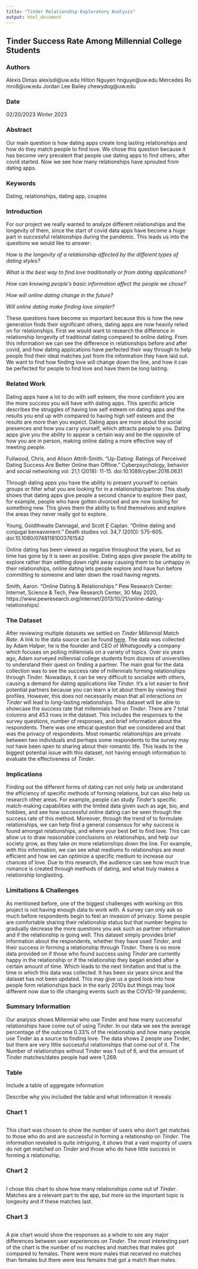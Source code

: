 ```yaml
---
title: "Tinder Relationship Exploratory Analysis"
output: html_document
---
```


## Tinder Success Rate Among Millennial College Students

### Authors
Alexis Dimas alexisdi@uw.edu
Hilton Nguyen hnguye@uw.edu
Mercedes Ro mro8@uw.edu
Jordan Lee Bailey chewydog@uw.edu 

### Date
02/20/2023
Winter 2023

### Abstract
Our main question is how dating apps create long lasting relationships and how do they match people to find love. We chose this question because it has become very prevalent that people use dating apps to find others, after covid started. Now we see how many relationships have sprouted from dating apps.

### Keywords
Dating, relationships, dating app, couples

### Introduction  

For our project we really wanted to analyze different relationships and the longevity of them, since the start of covid data apps have become a huge part in successful relationships during the pandemic. This leads us into the questions we would like to answer: 

*How is the longevity of a relationship affected by the different types of dating styles?* 

*What is the best way to find love traditionally or from dating applications?*

*How can knowing people's basic information affect the people we chose?*

*How will online dating change in the future?*

*Will online dating make finding love simpler?* 

These questions have become so important because this is how the new generation finds their significant others, dating apps are now heavily relied on for relationships. First we would want to research the difference in relationship longevity of traditional dating compared to online dating. From this information we can see the difference in relationships before and after covid, and how dating applications have perfected their way through to help people find their ideal matches just from the information they have laid out. We want to find how finding love will change down the line, and how it can be perfected for people to find love and have them be long lasting.

### Related Work  

Dating apps have a lot to do with self esteem, the more confident you are the more success you will have with dating apps. This specific article describes the struggles of having low self esteem on dating apps and the results you end up with compared to having high self esteem and the results are more than you expect. Dating apps are more about the social presences and how you carry yourself, which attracts people to you. Dating apps give you the ability to appear a certain way and be the opposite of how you are in person, making online dating a more effective way of meeting people. 

Fullwood, Chris, and Alison Attrill-Smith. “Up-Dating: Ratings of Perceived Dating Success Are Better Online than Offline.” Cyberpsychology, behavior and social networking vol. 21,1 (2018): 11-15. doi:10.1089/cyber.2016.0631

Through dating apps you have the ability to present yourself to certain groups or filter what you are looking for in a relationship/partner. This study shows that dating apps give people a second chance to explore their past, for example, people who have gotten divorced and are now looking for something new.  This gives them the ability to find themselves and explore the areas they never really got to explore. 

Young, Goldthwaite Dannagal, and Scott E Caplan. “Online dating and conjugal bereavement.” Death studies vol. 34,7 (2010): 575-605. doi:10.1080/07481181003761542

Online dating has been viewed as negative throughout the years, but as time has gone by it is seen as positive. Dating apps give people the ability to explore rather than settling down right away causing them to be unhappy in their relationships, online dating lets people explore and have fun before committing to someone and later down the road having regrets. 

Smith, Aaron. “Online Dating & Relationships.” Pew Research Center: Internet, Science & Tech, Pew Research Center, 30 May 2020, https://www.pewresearch.org/internet/2013/10/21/online-dating-relationships/. 

### The Dataset

After reviewing multiple datasets we settled on _Tinder Millennial Match Rate_. A link to the data source can be found [here](https://www.kaggle.com/datasets/benroshan/tinder-millennial-match-rate). The data was collected by Adam Halper, he is the founder and CEO of _Whatsgoodly_ a company which focuses on polling millennials on a variety of topics. Over six years ago, Adam surveyed millennial college students from dozens of universities to understand their quest on finding a partner. The main goal for the data collection was to see the success rate of millennials forming relationships through _Tinder_. Nowadays, it can be very difficult to socialize with others, causing a demand for dating applications like _Tinder_. It’s a lot easier to find potential partners because you can learn a lot about them by viewing their profiles. However, this does not necessarily mean that all interactions on _Tinder_ will lead to long-lasting relationships. This dataset will be able to showcase the success rate that millennials had on _Tinder_. There are 7 total columns and 453 rows in the dataset. This includes the responses to the survey questions, number of responses, and brief information about the respondents. There was one ethical question that we considered and that was the privacy of respondents. Most romantic relationships are private between two individuals and perhaps some respondents to the survey may not have been open to sharing about their romantic life. This leads to the biggest potential issue with this dataset, not having enough information to evaluate the effectiveness of _Tinder_.

### Implications

Finding out the different forms of dating can not only help us understand the efficiency of specific methods of forming relations, but can also help us research other areas. For example, people can study _Tinder’s_ specific match-making capabilities with the limited data given such as age, bio, and hobbies, and see how successful online dating can be seen through the success rate of this method. Moreover, through the trend of to formulate relationships, we can help find a general consensus for why success is found amongst relationships, and where your best bet to find love. This can allow us to draw reasonable conclusions on relationships, and help our society grow, as they take on more relationships down the line.  For example, with this information, we can see what mediums fo relationships are most efficient and how we can optimize a specific medium to increase our chances of love. Due to this research, the audience can see how much true romance is created through methods of dating, and what truly makes a relationship longlasting.

### Limitations & Challenges

As mentioned before, one of the biggest challenges with working on this project is not having enough data to work with. A survey can only ask so much before respondents begin to feel an invasion of privacy. Some people are comfortable sharing their relationship status but that number begins to gradually decrease the more questions you ask such as partner information and if the relationship is going well. This dataset simply provides brief information about the respondents, whether they have used _Tinder_, and their success in forming a relationship through _Tinder_. There is no more data provided on if those who found success using _Tinder_ are currently happy in the relationship or if the relationship they began ended after a certain amount of time. Which leads to the next limitation and that is the time in which this data was collected. It has been six years since and the dataset has not been updated. This may give us a good look into how people form relationships back in the early 2010s but things may look different now due to life changing events such as the COVID-19 pandemic.

### Summary Information

Our analysis shows Millennial who use Tinder and how many successful relationships have come out of using Tinder. In our data we see the average percentage of the outcome 0.33% of the relationship and how many people use Tinder as a source to finding love. The data shows 2 people use Tinder, but there are very little successful relationships that come out of it. The Number of relationships without Tinder was 1 out of 6, and the amount of Tinder matches/dates people had were 1,269. 

### Table

Include a table of aggregate information

Describe why you included the table and what information it reveals

### Chart 1

```r
```

This chart was chosen to show the number of users who don't get matches to those who do and are successful in forming a relationship on _Tinder_. The information revealed is quite intriguing, it shows that a vast majority of users do not get matched on _Tinder_ and those who do have little success in forming a relationship.

### Chart 2

```r
```

I chose this chart to show how many relationships come out of _Tinder_. Matches are a relevant part to the app, but more so the important topic is longevity and if these matches last.

### Chart 3

```r
```

A pie chart would show the responses as a whole to see any major differences between user experiences on _Tinder_. The most interesting part of the chart is the number of no matches and matches that males got compared to females. There were more males that received no matches than females but there were less females that got a match than males.
